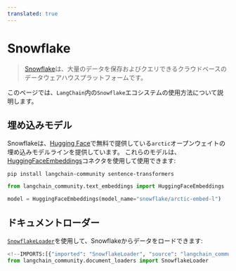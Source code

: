 ```yaml
---
translated: true
---
```


# Snowflake

> [Snowflake](https://www.snowflake.com/)は、大量のデータを保存およびクエリできるクラウドベースのデータウェアハウスプラットフォームです。

このページでは、`LangChain`内の`Snowflake`エコシステムの使用方法について説明します。

## 埋め込みモデル

Snowflakeは、[Hugging Face](https://huggingface.co/Snowflake/snowflake-arctic-embed-l)で無料で提供している`arctic`オープンウェイトの埋め込みモデルラインを提供しています。
これらのモデルは、[HuggingFaceEmbeddings](/docs/integrations/text_embedding/huggingfacehub)コネクタを使用して使用できます:

```shell
pip install langchain-community sentence-transformers
```

```python
from langchain_community.text_embeddings import HuggingFaceEmbeddings

model = HuggingFaceEmbeddings(model_name="snowflake/arctic-embed-l")
```

## ドキュメントローダー

[`SnowflakeLoader`](/docs/integrations/document_loaders/snowflake)を使用して、Snowflakeからデータをロードできます:

```python
<!--IMPORTS:[{"imported": "SnowflakeLoader", "source": "langchain_community.document_loaders", "docs": "https://api.python.langchain.com/en/latest/document_loaders/langchain_community.document_loaders.snowflake_loader.SnowflakeLoader.html", "title": "Snowflake"}]-->
from langchain_community.document_loaders import SnowflakeLoader
```
